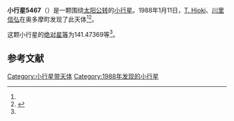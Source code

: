 {{Infobox planet
| bgcolour = #FFFFC0
| name = 5467
| symbol = 
| image = 
| caption = 
| discovery = yes
| discovery_ref = 
| discoverer = [[T._Hioki|T. Hioki]]、[[川里信弘|川里信弘]]
| discovery_site = [[奥多摩町|奥多摩町]] 
| discovered = 1988年1月11日
| designations = yes
| mp_name = 
| named_after = 
| alt_names = 1988 AG/ 1974 DO
| mp_category = [[主带小行星|主带小行星]]
| orbit_ref = <ref name="a">[http://ssd.jpl.nasa.gov/sbdb.cgi?sstr=5467 5467] {{Wayback|url=http://ssd.jpl.nasa.gov/sbdb.cgi?sstr=5467 |date=20110609235925 }}，小行星數據庫瀏覽器（JPL Small-Body Database Browser）－[[美国国家航空航天局|美国国家航空航天局]]喷气推进实验室</ref>
| epoch = 2456400.5 (2013年4月18日更新)
| aphelion = {{convert|3.2804134|AU|km|3|abbr=on|lk=out}}
| perihelion = {{convert|2.3399554|AU|km|3|abbr=on}}
| semimajor = {{convert|2.8101844|AU|km|3|abbr=on}}
| eccentricity = 0.1673303
| period = 1720.682145 [[日|日]]<br />4.71[[儒略年|儒略年]]
| avg_speed = 
| inclination = 8.75815
| asc_node = 339.12278
| mean_anomaly = 
| arg_peri = 141.47369
| satellites = 
| physical_characteristics = yes
| dimensions = 
| mass = 
| density = 
| surface_grav = 
| escape_velocity = 
| sidereal_day = 
| axial_tilt = 
| pole_ecliptic_lat = 
| pole_ecliptic_lon = 
| albedo = 
| temperatures= 
| temp_name1 = 
| mean_temp_1 = 
| max_temp_1 = 
| temp_name2 = 
| max_temp_2 = 
| spectral_type = 
| abs_magnitude = 141.47369
}}

'''小行星5467'''（{{lang-en|5467}}）是一颗围绕[[太阳|太阳]][[公转|公转]]的[[小行星|小行星]]。1988年1月11日，[[T._Hioki|T. Hioki]]、[[川里信弘|川里信弘]]在奥多摩町发现了此天体<ref name="a" /><ref>{{cite news|title=小行星列表|url=http://cfa-www.harvard.edu/iau/lists/NumberedMPs.txt|accessdate=2013-07-08|newspaper=哈佛大学|archive-date=2008-05-17|archive-url=https://web.archive.org/web/20080517010638/http://cfa-www.harvard.edu/iau/lists/NumberedMPs.txt|dead-url=no}}</ref>。

这颗小行星的[[绝对星等|绝对星等]]为141.47369等<ref name="a" />。

==参考文献==
{{reflist}}
{{Minor Planet Number|[[小行星5466|小行星5466]]|[[小行星5468|小行星5468]]}}

{{小天体}}

[[Category:小行星带天体|Category:小行星带天体]]
[[Category:1988年发现的小行星|Category:1988年发现的小行星]]

{{asteroid-stub}}
